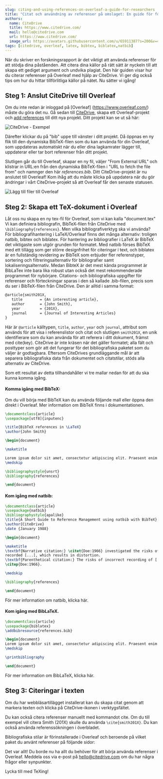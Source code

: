```yaml
---
slug: citing-and-using-references-on-overleaf-a-guide-for-researchers
title: "Citat och användning av referenser på omslaget: En guide för forskare"
authors:
  name: CiteDrive
  title: https://www.citedrive.com/
  mail: hello@citedrive.com
  url: https://www.citedrive.com/
  image_url: https://avatars.githubusercontent.com/u/65911387?s=200&v=4
tags: [citedrive, overleaf, latex, bibtex, biblatex,natbib]
---
```


När du skriver en forskningsrapport är det viktigt att använda referenser för att stödja dina påståenden. Att citera dina källor på rätt sätt är nyckeln till att skapa ett gediget argument och undvika plagiat. Den här guiden visar hur du citerar referenser på Overleaf med hjälp av CiteDrive. Vi ger dig också tips om hur du hittar tillförlitliga källor på nätet. Nu sätter vi igång!



## Steg 1: Anslut CiteDrive till Overleaf

Om du inte redan är inloggad på [Overleaf] (https://www.overleaf.com/) måste du göra det nu. Gå sedan till [CiteDrive](https://www.citedrive.com/), skapa ett Overleaf-projekt och [add references](https://citedrive.medium.com/adding-bibliographic-references-to-overleaf-with-citedrive-325f131e3ca2) till ditt nya projekt. Ditt projekt kan se ut så här:

![CiteDrive - Exempel](@site/static/img/tutorial/citedrive_project_example.png)

Därefter klickar du på "bib" uppe till vänster i ditt projekt. Då öppnas en ny flik till den dynamiska BibTeX-filen som du kan använda för din Overleaf, som uppdateras automatiskt när du eller dina lagkamrater lägger till, uppdaterar eller tar bort referenser från ditt projekt.



Slutligen går du till Overleaf, skapar en ny fil, väljer "From External URL" och klistrar in URL:en från den dynamiska BibTeX-filen i "URL to fetch the file from" och namnger den här *references.bib*.
Ditt CiteDrive-projekt är nu anslutet till Overleaf! Kom ihåg att du måste klicka på uppdatera när du gör ändringar i vårt CiteDrive-projekt så att Overleaf får den senaste statusen.

![Lägg till filer till Overleaf](@site/static/img/tutorial/export_bib_to_overleaf.png)

## Steg 2: Skapa ett TeX-dokument i Overleaf

Låt oss nu skapa en ny tex-fil för Overleaf, som vi kan kalla "document.tex" Vi kan definiera bibliografin, BibTeX-filen från CiteDrive med `\bibliography{references}`. Men vilka bibliografiverktyg ska vi använda? För bibliografihantering i LaTeX/Overleaf finns det många alternativ: troligen natbib, bibtex och biblatex. För hantering av bibliografier i LaTeX är BibTeX det viktigaste som utgör grunden för formatet. Med natbib förses BibTeX med ett tillägg som ger större designfrihet för citeringar i text, och biblatex är en fullständig revidering av BibTeX som erbjuder fler referenstyper, sortering och filtreringsalternativ för bibliografier samt lokaliseringsalternativ. Medan BibteX är det mest kända programmet är BibLaTex inte bara lika robust utan också det mest rekommenderade programmet för nybörjare. Citations- och bibliografiska uppgifter för referenser och förteckningar sparas i den så kallade .bib-filen, precis som du ser i BibTeX-filen från CiteDrive. Den är alltid i samma format:

 ```latex
 @article{smith201X,
 	title        = {An interesting article},
 	author       = {John Smith},
 	year         = {201X},
 	journal      = {Journal of Interesting Articles}
 }
 ```

Här är `@article` källtypen, `title`, `author`, `year` och `journal`, attribut som används för att visa i referenslistor och citat och slutligen `smith201X`, en unik identifierare som du kan använda för att referera i ditt dokument, främst med cite(key). CiteDrive är inte kräsen när det gäller formatet; alla fält och posttyper som gör att det fungerar för det bibliografiska paketet som du väljer är godtagbara. Eftersom CiteDrives grundläggande mål är att separera bibliografiska data från dokumentet och citatstilar, stöds alla alternativ av CiteDrive.


 Som ett resultat av detta tillhandahåller vi tre mallar nedan för att du ska kunna komma igång.

 #### Komma igång med BibTeX:

 Om du vill börja med BibTeX kan du använda följande mall eller öppna den direkt i Overleaf. Mer information om BibTeX finns i dokumentationen.

 ```latex title="document.tex"
 \documentclass{article}
 \usepackage[utf8]{inputenc}

 \title{BibTeX references in \LaTeX}
 \author{John Smith}

 \begin{document}

 \maketitle

 Lorem ipsum dolor sit amet, consectetur adipiscing elit. Praesent enim urna, dapibus et bibendum vel, consectetur et turpis. Cras a molestie nulla. \cite{Hemingway1952}
 \medskip

 \bibliographystyle{unsrt}
 \bibliography{references}

 \end{document}
 ```


 #### Kom igång med natbib:

 ```latex
 \documentclass{article}
 \usepackage{natbib}
 \bibliographystyle{apalike}
 \title{A Short Guide to Reference Management using natbib with BibTeX}
 \author{CiteDrive}
 \date {January 1988}

 \begin{document}

 \maketitle
 \textbf{Narrative citation:} \citet{Doe:1966} investigated the risks of incorrectly \\
 recorded [...], which results in distortion.
 \textbf{Parenthetical citation:} The risks of incorrect recording of [...] could lead to distortion
 \citep{Doe:1966}.

 \medskip

 \bibliography{references}

 \end{document}

 ```


 För mer information om natbib, klicka här.

 #### Kom igång med BibLaTeX.

 ```latex
 \documentclass{article}
 \usepackage{biblatex}
 \addbibresource{references.bib}

 \begin{document}
 Lorem ipsum dolor sit amet, consectetur adipiscing elit. Praesent enim urna, dapibus et bibendum vel, consectetur et turpis. Cras a molestie nulla. \cite{Hemingway1952}
 \medskip

 \printbibliography

 \end{document}
 ```



 För mer information om BibLaTeX, klicka här.



 ## Steg 3: Citeringar i texten



 Om du har webbläsartillägget installerat kan du skapa citat genom att markera texten och klicka på CiteDrive-ikonen i verktygsfältet.



 Du kan också citera referenser manuellt med kommandot cite. Om du till exempel vill citera Smith (201X) skulle du använda `\cite{smith201X}`. Du kan också använda referenssökningen i överbladet.



 Bibliografiska stilar är förinstallerade i Overleaf och beroende på vilket paket du använt referenser på följande sidor:



 Det var allt! Du borde nu ha allt du behöver för att börja använda referenser i Overleaf. Meddela oss via e-post på hello@citedrive.com om du har några frågor eller synpunkter.



 Lycka till med TeXing!
